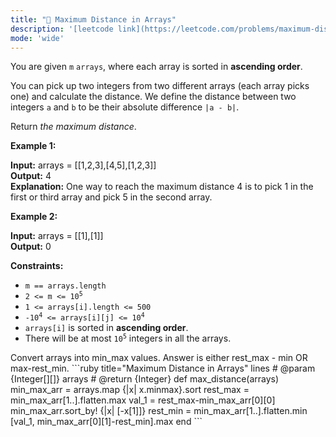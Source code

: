 ```yaml
---
title: "🧀 Maximum Distance in Arrays"
description: '[leetcode link](https://leetcode.com/problems/maximum-distance-in-arrays/description/)'
mode: 'wide'
---
```

<Tabs>
  <Tab title="Question" icon="circle-question" iconType="regular">
    <Card>
      <p>You are given <code>m</code> <code>arrays</code>, where each array is sorted in <strong>ascending order</strong>.</p>  <p>You can pick up two integers from two different arrays (each array picks one) and calculate the distance. We define the distance between two integers <code>a</code> and <code>b</code> to be their absolute difference <code>|a - b|</code>.</p>  <p>Return <em>the maximum distance</em>.</p>   <p><strong class="example">Example 1:</strong></p>   <strong>Input:</strong> arrays = [[1,2,3],[4,5],[1,2,3]] <br/> <strong>Output:</strong> 4 <br/> <strong>Explanation:</strong> One way to reach the maximum distance 4 is to pick 1 in the first or third array and pick 5 in the second array.   <p><strong class="example">Example 2:</strong></p>   <strong>Input:</strong> arrays = [[1],[1]] <br/> <strong>Output:</strong> 0    <p><strong>Constraints:</strong></p>  <ul>  <li><code>m == arrays.length</code></li>  <li><code>2 &lt;= m &lt;= 10<sup>5</sup></code></li>  <li><code>1 &lt;= arrays[i].length &lt;= 500</code></li>  <li><code>-10<sup>4</sup> &lt;= arrays[i][j] &lt;= 10<sup>4</sup></code></li>  <li><code>arrays[i]</code> is sorted in <strong>ascending order</strong>.</li>  <li>There will be at most <code>10<sup>5</sup></code> integers in all the arrays.</li> </ul> 
    </Card>
  </Tab>
  <Tab title="Solution" icon="lightbulb" iconType="regular" >
    <Card>
      Convert arrays into min_max values. Answer is either rest_max - min OR max-rest_min.
</Card>
  <Expandable title="code">
    <CodeGroup dropdown>
```ruby title="Maximum Distance in Arrays" lines
# @param {Integer[][]} arrays
# @return {Integer}
def max_distance(arrays)
  min_max_arr = arrays.map {|x| x.minmax}.sort
  rest_max = min_max_arr[1..].flatten.max
  val_1 = rest_max-min_max_arr[0][0]
  min_max_arr.sort_by! {|x| [-x[1]]}
  rest_min = min_max_arr[1..].flatten.min
  [val_1, min_max_arr[0][1]-rest_min].max
end
```
    </CodeGroup>
  </Expandable>
  </Tab>
</Tabs>